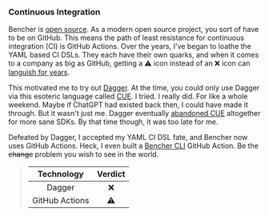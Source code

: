 ### Continuous Integration

Bencher is [open source][github bencher].
As a modern open source project, you sort of have to be on GitHub.
This means the path of least resistance for continuous integration (CI) is GitHub Actions.
Over the years, I've began to loathe the YAML based CI DSLs.
They each have their own quarks, and when it comes to a company as big as GitHub,
getting a ⚠️ icon instead of an ❌ icon can [languish for years][github runner 2347].

This motivated me to try out [Dagger][github dagger].
At the time, you could only use Dagger via this esoteric language called [CUE][cue].
I tried. I really did. For like a whole weekend.
Maybe if ChatGPT had existed back then, I could have made it through.
But it wasn't just me.
Dagger eventually [abandoned CUE][dagger cue] altogether for more sane SDKs.
By that time though, it was too late for me.

Defeated by Dagger, I accepted my YAML CI DSL fate,
and Bencher now uses GitHub Actions.
Heck, I even built a [Bencher CLI][github bencher cli] GitHub Action.
Be the ~~change~~ problem you wish to see in the world.

> |   Technology   | Verdict |
> | :------------: | :-----: |
> |     Dagger     |    ❌    |
> | GitHub Actions |    ⚠️    |

[github bencher]: https://github.com/bencherdev/bencher
[github runner 2347]: https://github.com/actions/runner/issues/2347
[github dagger]: https://github.com/dagger/dagger
[cue]: https://cuelang.org/
[dagger cue]: https://dagger.io/blog/ending-cue-support
[github bencher cli]: https://github.com/marketplace/actions/bencher-cli
